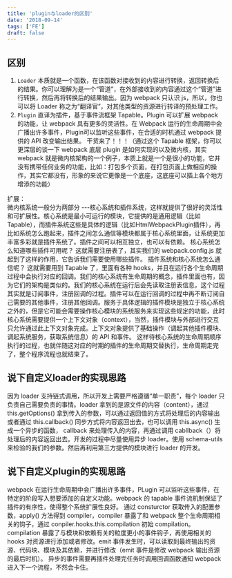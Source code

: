 ```yaml
---
title: 'plugin与loader的区别'
date: '2018-09-14'
tags: ['FE']
draft: false
---
```


## 区别

1. `Loader` 本质就是一个函数，在该函数对接收到的内容进行转换，返回转换后的结果。你可以理解为是一个“管道”，在外部接收到的内容通过这个“管道”进行转换，然后再将转换后的结果输出。因为 webpack 只认识 js，所以，你也可以将 Loader 称之为“翻译官”，对其他类型的资源进行转译的预处理工作。
2. `Plugin` 直译为插件，基于事件流框架 Tapable。Plugin 可以扩展 webpack 的功能，让 webpack 具有更多的灵活性。在 Webpack 运行的生命周期中会广播出许多事件，Plugin可以监听这些事件，在合适的时机通过 webpack 提供的 API 改变输出结果。
干货来了！！！（通过这个 Tapable 框架，你可以更深层的谈一下 webpack 底层 plugin 是如何实现的以及微内核，其实 webpack 就是微内核架构的一个例子，本质上就是一个是很小的功能，它并没有携带任何业务的功能，比如：打包多个页面，在打包页面上做相应的操作，其实它都没有，形象的来说它更像是一个底座，这底座可以插上各个地方增添的功能）

扩展：  
微内核系统一般分为两部分 ---核心系统和插件系统，这样就提供了很好的灵活性和可扩展性。核心系统是最小可运行的模块，它提供的是通用逻辑（比如 Tapable），而插件系统这些是具体的逻辑（比如HtmlWebpackPlugin插件），再比如系统怎么跑起来，插件之间怎么通信等模块都属于核心系统里面，让系统更加丰富多彩就是插件系统了。插件之间可以相互独立，也可以有依赖。
核心系统怎么知道哪些插件可用呢？
这就需要注册表了，其实我们的 webpack.config.js 就起到了这样的作用，它告诉我们需要使用哪些插件。
插件系统和核心系统怎么通信呢？
这就需要用到 Tapable 了，里面有各种 hooks，并且在运行各个生命周期过程中会执行对应的回调。我们的核心系统有生命周期的概念，插件里面也有，因为它们的架构是类似的。我们的核心系统在运行后会先读取注册表信息，这个过程其实就是订阅事件，注册回调的过程。插件可以在运行回调的过程中再不断订阅自己需要的其他事件，注册其他回调。服务于具体逻辑的插件模块是独立于核心系统之外的，但是它可能会需要操作核心模块的系统服务来实现这些规定的功能，此时核心系统需要提供一个上下文对象（context），当然，插件模块与外部进行交互只允许通过此上下文对象完成。上下文对象提供了基础操作（调起其他插件模块、调起系统服务，获取系统信息）的 API 和事件。
这样待核心系统的生命周期顺序执行的过程，也就伴随这对应的时期的插件的生命周期交替执行，生命周期走完了，整个程序流程也就结束了。

## 说下自定义loader的实现思路
因为 loader 支持链式调用，所以开发上需要严格遵循“单一职责”，每个 loader 只负责自己需要负责的事情。loader 拿到的是源文件的内容（content），通过this.getOptions() 拿到传入的参数，可以通过返回值的方式将处理后的内容输出或者通过 this.callback() 同步方式将内容返回出去，也可以调用 this.async() 生成一个异步的函数， callback 来处理传入的内容，再通过调用 cabllback（）将处理后的内容返回出去。开发的过程中尽量使用异步 loader。使用 schema-utils 来检验的我们的参数。然后再利用第三方提供的模块进行 loader 的开发。

## 说下自定义plugin的实现思路
webpack 在运行生命周期中会广播出许多事件，PLugin 可以监听这些事件，在特定的阶段写入想要添加的自定义功能。webpack 的 tapable 事件流机制保证了插件的有序性，使得整个系统扩展性良好。
通过 consturctor 获取传入的配置参数，apply() 方法得到 compiler，compiler 暴露了和 webpack 整个生命周期相关的钩子，通过 conpiler.hooks.this.compilation 初始 compilation。compilation 暴露了与模块和依赖有关的粒度更小的事件钩子，再使用相关的 hooks 对资源进行添加或者修改。emit 事件发生时，可以读取到最终输出的资源、代码块、模块及其依赖，并进行修改（emit 事件是修改 webpack 输出资源的最后时机）。
异步的事件需要再插件处理完任务时调用回调函数通知 webpack 进入下一个流程，不然会卡住。
